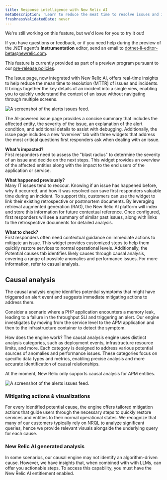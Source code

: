 ```yaml
---
title: Response intelligence with New Relic AI
metaDescription: 'Learn to reduce the meat time to resolve issues and incidents by using New Relic AI with response intelligence.'
freshnessValidatedDate: never
---
```


<Callout title="preview">
  We're still working on this feature, but we'd love for you to try it out!

  If you have questions or feedback, or if you need help during the preview of the .NET agent's <DNT>**Instrumentation**</DNT> editor, send an email to [dotnet-li-editor-beta@newrelic.com](mailto:dotnet-li-editor-beta@newrelic.com).

  This feature is currently provided as part of a preview program pursuant to our [pre-release policies](/docs/licenses/license-information/referenced-policies/new-relic-pre-release-policy).
</Callout>

The Issue page, now integrated with New Relic AI, offers real-time insights to help reduce the mean time to resolution (MTTR) of issues and incidents. It brings together the key details of an incident into a single view, enabling you to quickly understand the context of an issue without navigating through multiple screens.

<img
  title="The alerts issues feed."
  alt="A screenshot of the alerts issues
  feed."
  src="/images/accounts_screenshot-full_issue-feed.webp"
/>

The AI-powered issue page provides a concise summary that includes the affected entity, the severity of the issue, an explanation of the alert condition, and additional details to assist with debugging. Additionally, the issue page includes a new ‘overview’ tab with three widgets that address the most critical questions first responders ask when dealing with an issue.

**What’s impacted?**<br/>
First responders need to assess the "blast radius" to determine the severity of an issue and decide on the next steps. This widget provides an overview of the affected entities along with the impact to the end users of the application or service.

**What happened previously?**<br/>
Many IT issues tend to reoccur. Knowing if an issue has happened before, why it occurred, and how it was resolved can save first responders valuable time during an incident. To support this, customers can use the widget to link their existing retrospective or postmortem documents. By leveraging retrieval augmented generation (RAG), the New Relic AI platform will index and store this information for future contextual reference. Once configured, first responders will see a summary of similar past issues, along with links to the retrospective documents for detailed analysis.

**What to check?**<br/>
First responders often need contextual guidance on immediate actions to mitigate an issue. This widget provides customized steps to help them quickly restore services to normal operational levels. Additionally, the Potential causes tab identifies likely causes through causal analysis, covering a range of possible anomalies and performance issues. For more information, refer to casual analysis.

## Causal analysis
The causal analysis engine identifies potential symptoms that might have triggered an alert event and suggests immediate mitigating actions to address them.

Consider a scenario where a PHP application encounters a memory leak, leading to a failure in the throughput SLI and triggering an alert. Our engine investigates by moving from the service level to the APM application and then to the infrastructure container to detect the symptom.

How does the engine work? The causal analysis engine uses distinct analysis categories, such as deployment events, infrastructure resource limits, and more. Each category is designed to address various potential sources of anomalies and performance issues. These categories focus on specific data types and metrics, enabling precise analysis and more accurate identification of causal relationships.

At the moment, New Relic only supports causal analysis for APM entities. 

<img
  title="The alerts issues feed."
  alt="A screenshot of the alerts issues
  feed."
  src="/images/potential_issues.webp"
/>

### Mitigating actions & visualizations

For every identified potential cause, the engine offers tailored mitigation actions that guide users through the necessary steps to quickly restore services and entities to their normal operational states. We recognize that many of our customers typically rely on NRQL to analyze significant queries, hence we provide relevant visuals alongside the underlying query for each cause.

### New Relic AI generated analysis

In some scenarios, our causal engine may not identify an algorithm-driven cause. However, we have insights that, when combined with with LLMs, can offer you actionable steps. To access this capability, you must have the New Relic AI entitlement enabled.

